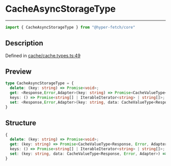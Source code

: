 

# CacheAsyncStorageType

<div class="api-docs__separator" data-reactroot="">

---

</div><div class="api-docs__import" data-reactroot="">

```ts
import { CacheAsyncStorageType } from "@hyper-fetch/core"
```

</div><div class="api-docs__section">

## Description

</div><div class="api-docs__description"><span class="api-docs__do-not-parse">



</span></div><p class="api-docs__definition">

Defined in [cache/cache.types.ts:49](https://github.com/BetterTyped/hyper-fetch/blob/cc329b91/packages/core/src/cache/cache.types.ts#L49)

</p><div class="api-docs__section">

## Preview

</div><div class="api-docs__preview type">

```ts
type CacheAsyncStorageType = {
  delete: (key: string) => Promise<void>; 
  get: <Response,Error,Adapter>(key: string) => Promise<CacheValueType<Response, Error, Adapter> | undefined>; 
  keys: () => Promise<string[] | IterableIterator<string> | string[]>; 
  set: <Response,Error,Adapter>(key: string, data: CacheValueType<Response, Error, Adapter>) => Promise<void>; 
}
```

</div><div class="api-docs__section">

## Structure

</div><div class="api-docs__returns">

```ts
{
  delete: (key: string) => Promise<void>;
  get: (key: string) => Promise<CacheValueType<Response, Error, Adapter> | undefined>;
  keys: () => Promise<string[] | IterableIterator<string> | string[]>;
  set: (key: string, data: CacheValueType<Response, Error, Adapter>) => Promise<void>;
}
```

</div>
